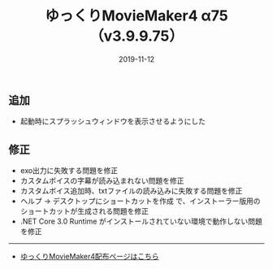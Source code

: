 ﻿---
title: ゆっくりMovieMaker4 α75 （v3.9.9.75）
date: 2019-11-12
tags: [YMM4,お知らせ]
---
## 追加
- 起動時にスプラッシュウィンドウを表示させるようにした
## 修正
- exo出力に失敗する問題を修正
- カスタムボイスの字幕が読み込まれない問題を修正
- カスタムボイス追加時、txtファイルの読み込みに失敗する問題を修正
- ヘルプ → デスクトップにショートカットを作成 で、インストーラー版用のショートカットが生成される問題を修正
- .NET Core 3.0 Runtime がインストールされていない環境で動作しない問題を修正

---

- [ゆっくりMovieMaker4配布ページはこちら](/ymm4/)